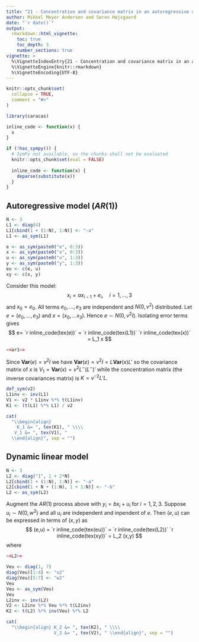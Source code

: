 ```yaml
---
title: "21 - Concentration and covariance matrix in an autoregressive model and in a dynamic linear model"
author: Mikkel Meyer Andersen and Søren Højsgaard
date: "`r date()`"
output: 
  rmarkdown::html_vignette:
    toc: true
    toc_depth: 3
    number_sections: true
vignette: >
  %\VignetteIndexEntry{21 - Concentration and covariance matrix in an autoregressive model and in a dynamic linear model}
  %\VignetteEngine{knitr::rmarkdown}
  %\VignetteEncoding{UTF-8}
---
```



```r
knitr::opts_chunk$set(
  collapse = TRUE,
  comment = "#>"
)
```

```r
library(caracas)
```

```r
inline_code <- function(x) {
  x
}

if (!has_sympy()) {
  # SymPy not available, so the chunks shall not be evaluated
  knitr::opts_chunk$set(eval = FALSE)
  
  inline_code <- function(x) {
    deparse(substitute(x))
  }
}
```


## Autoregressive model ($AR(1)$)

```r
N <- 3
L1 <- diag(4)
L1[cbind(1 + (1:N), 1:N)] <- "-a"
L1 <- as_sym(L1)
```

```r
e <- as_sym(paste0("e", 0:3))
x <- as_sym(paste0("x", 0:3))
u <- as_sym(paste0("u", 1:3))
y <- as_sym(paste0("y", 1:3))
eu <- c(e, u)
xy <- c(x, y)
```


Consider this model: 
$$
x_i = a x_{i-1} + e_i, \quad i=1, \dots, 3
$$ 
and $x_0=e_0$. All terms $e_0, \dots, e_3$ are independent and $N(0,v^2)$ distributed. 
Let $e=(e_0, \dots, e_3)$ and $x=(x_0, \dots x_3)$. Hence $e \sim N(0, v^2 I)$.
Isolating error terms gives
$$
e= `r inline_code(tex(e))` = `r inline_code(tex(L1))` `r inline_code(tex(x))` = L_1 x
$$

```r
<<ar1>>
```

Since $\mathbf{Var}(e)=v^2 I$ we have 
$\mathbf{Var}(e)=v^2 I=L \mathbf{Var}(x) L'$ so the covariance matrix of $x$ is $V_1=\mathbf{Var}(x) = v^2 L^- (L^-)'$ 
 while the concentration matrix (the inverse covariances matrix) is $K=v^{-2}L' L$.

```r
def_sym(v2)
L1inv <- inv(L1)
V1 <- v2 * L1inv %*% t(L1inv)
K1 <- (t(L1) %*% L1) / v2
```

```r
cat(
  "\\begin{align} 
    K_1 &= ", tex(K1), " \\\\ 
   V_1 &= ", tex(V1), " 
  \\end{align}", sep = "")
```


## Dynamic linear model

```r
N <- 3
L2 <- diag("1", 1 + 2*N)
L2[cbind(1 + (1:N), 1:N)] <- "-a"
L2[cbind(1 + N + (1:N), 1 + 1:N)] <- "-b"
L2 <- as_sym(L2)
```

Augment the $AR(1)$ process above with $y_i=b x_i + u_i$ for
$i=1,2,3$.  Suppose $u_i\sim N(0, w^2)$ and all $u_i$ are independent
and inpendent of $e$.
Then
$(e,u)$ can be expressed in terms of $(x,y)$ as
$$
(e,u) = `r inline_code(tex(eu))` = `r inline_code(tex(L2))` `r inline_code(tex(xy))` = L_2 (x,y)
$$
where
```r
<<L2>>
```


```r
Veu <- diag(1, 7)
diag(Veu)[1:4] <- "v2"
diag(Veu)[5:7] <- "w2"
Veu
Veu <- as_sym(Veu)
Veu
L2inv <- inv(L2) 
V2 <- L2inv %*% Veu %*% t(L2inv) 
K2 <- t(L2) %*% inv(Veu) %*% L2
```

```r
cat(
  "\\begin{align} K_2 &= ", tex(K2), " \\\\ 
                  V_2 &= ", tex(V2), " \\end{align}", sep = "")
```
